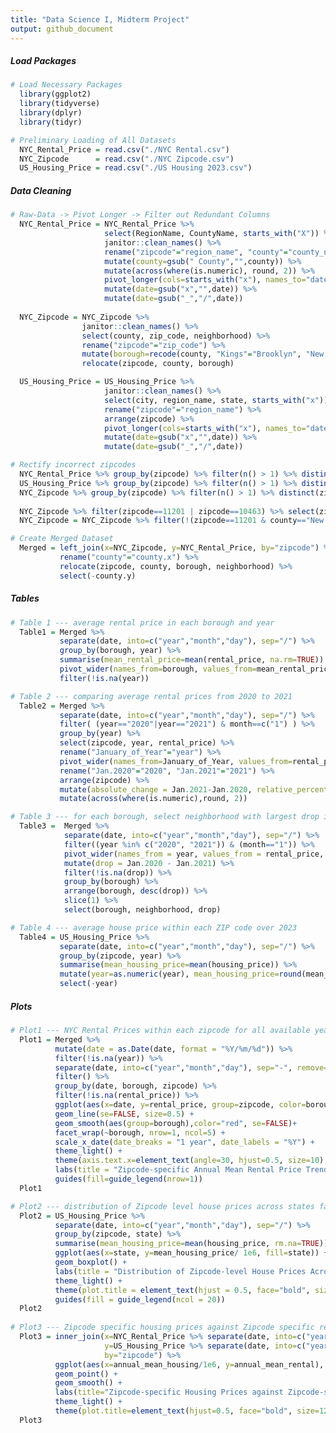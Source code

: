 ```yaml
---
title: "Data Science I, Midterm Project"
output: github_document
---
```

##### Load Packages    
```r

# Load Necessary Packages
  library(ggplot2)
  library(tidyverse)
  library(dplyr)
  library(tidyr)

# Preliminary Loading of All Datasets
  NYC_Rental_Price = read.csv("./NYC Rental.csv")
  NYC_Zipcode      = read.csv("./NYC Zipcode.csv")
  US_Housing_Price = read.csv("./US Housing 2023.csv")

```

##### Data Cleaning    
```r

# Raw-Data -> Pivot Longer -> Filter out Redundant Columns
  NYC_Rental_Price = NYC_Rental_Price %>% 
                     select(RegionName, CountyName, starts_with("X")) %>% 
                     janitor::clean_names() %>% 
                     rename("zipcode"="region_name", "county"="county_name") %>% 
                     mutate(county=gsub(" County","",county)) %>% 
                     mutate(across(where(is.numeric), round, 2)) %>% 
                     pivot_longer(cols=starts_with("x"), names_to="date", values_to="rental_price") %>% 
                     mutate(date=gsub("x","",date)) %>% 
                     mutate(date=gsub("_","/",date))
  
  NYC_Zipcode = NYC_Zipcode %>% 
                janitor::clean_names() %>% 
                select(county, zip_code, neighborhood) %>% 
                rename("zipcode"="zip_code") %>% 
                mutate(borough=recode(county, "Kings"="Brooklyn", "New York"="Manhattan", "Richmond"="Staten Island")) %>% 
                relocate(zipcode, county, borough)

  US_Housing_Price = US_Housing_Price %>% 
                     janitor::clean_names() %>% 
                     select(city, region_name, state, starts_with("x")) %>% 
                     rename("zipcode"="region_name") %>% 
                     arrange(zipcode) %>%
                     pivot_longer(cols=starts_with("x"), names_to="date", values_to="housing_price") %>% 
                     mutate(date=gsub("x","",date)) %>% 
                     mutate(date=gsub("_","/",date))

# Rectify incorrect zipcodes
  NYC_Rental_Price %>% group_by(zipcode) %>% filter(n() > 1) %>% distinct(zipcode)  # zipcodes all unique
  US_Housing_Price %>% group_by(zipcode) %>% filter(n() > 1) %>% distinct(zipcode)  # zipcodes all unique
  NYC_Zipcode %>% group_by(zipcode) %>% filter(n() > 1) %>% distinct(zipcode)       # zipcode 10463 and 11201
  
  NYC_Zipcode %>% filter(zipcode==11201 | zipcode==10463) %>% select(zipcode, county, borough) # correct data should be: 11201--Kings--Brooklyn & 10463--Bronx--Bronx
  NYC_Zipcode = NYC_Zipcode %>% filter(!(zipcode==11201 & county=="New York")) %>% filter(!(zipcode==10463 & county=="New York")) # select all correct zipcodes

# Create Merged Dataset
  Merged = left_join(x=NYC_Zipcode, y=NYC_Rental_Price, by="zipcode") %>%
           rename("county"="county.x") %>% 
           relocate(zipcode, county, borough, neighborhood) %>% 
           select(-county.y)

```

##### Tables           
```r

# Table 1 --- average rental price in each borough and year
  Table1 = Merged %>% 
           separate(date, into=c("year","month","day"), sep="/") %>% 
           group_by(borough, year) %>% 
           summarise(mean_rental_price=mean(rental_price, na.rm=TRUE)) %>% 
           pivot_wider(names_from=borough, values_from=mean_rental_price) %>% 
           filter(!is.na(year))

# Table 2 --- comparing average rental prices from 2020 to 2021
  Table2 = Merged %>% 
           separate(date, into=c("year","month","day"), sep="/") %>% 
           filter( (year=="2020"|year=="2021") & month==c("1") ) %>% 
           group_by(year) %>% 
           select(zipcode, year, rental_price) %>% 
           rename("January_of_Year"="year") %>% 
           pivot_wider(names_from=January_of_Year, values_from=rental_price) %>% 
           rename("Jan.2020"="2020", "Jan.2021"="2021") %>% 
           arrange(zipcode) %>% 
           mutate(absolute_change = Jan.2021-Jan.2020, relative_percentage_change = (Jan.2021 - Jan.2020) / Jan.2020 * 100) %>% 
           mutate(across(where(is.numeric),round, 2))

# Table 3 --- for each borough, select neighborhood with largest drop in rental price from Jan.2020 to Jan.2021 
  Table3 =  Merged %>% 
            separate(date, into=c("year","month","day"), sep="/") %>% 
            filter((year %in% c("2020", "2021")) & (month=="1")) %>%
            pivot_wider(names_from = year, values_from = rental_price, names_prefix = "Jan.") %>%
            mutate(drop = Jan.2020 - Jan.2021) %>% 
            filter(!is.na(drop)) %>% 
            group_by(borough) %>%
            arrange(borough, desc(drop)) %>%
            slice(1) %>%
            select(borough, neighborhood, drop)

# Table 4 --- average house price within each ZIP code over 2023
  Table4 = US_Housing_Price %>% 
           separate(date, into=c("year","month","day"), sep="/") %>% 
           group_by(zipcode, year) %>% 
           summarise(mean_housing_price=mean(housing_price)) %>% 
           mutate(year=as.numeric(year), mean_housing_price=round(mean_housing_price,digits=0)) %>% 
           select(-year)
```

##### Plots            
```r

# Plot1 --- NYC Rental Prices within each zipcode for all available years facilitating comparisons across borough
  Plot1 = Merged %>% 
          mutate(date = as.Date(date, format = "%Y/%m/%d")) %>% 
          filter(!is.na(year)) %>% 
          separate(date, into=c("year","month","day"), sep="-", remove=FALSE) %>% 
          filter() %>% 
          group_by(date, borough, zipcode) %>% 
          filter(!is.na(rental_price)) %>% 
          ggplot(aes(x=date, y=rental_price, group=zipcode, color=borough, rm.na=TRUE)) +
          geom_line(se=FALSE, size=0.5) + 
          geom_smooth(aes(group=borough),color="red", se=FALSE)+
          facet_wrap(~borough, nrow=1, ncol=5) +
          scale_x_date(date_breaks = "1 year", date_labels = "%Y") +
          theme_light() +
          theme(axis.text.x=element_text(angle=30, hjust=0.5, size=10), plot.title=element_text(hjust=0.5, face="bold"), legend.position="bottom") +
          labs(title = "Zipcode-specific Annual Mean Rental Price Trends by Borough (2015-2024)", x = "Year", y = "Annual Mean Rental Price ($)", color = "Borough") +
          guides(fill=guide_legend(nrow=1))
  Plot1

# Plot2 --- distribution of Zipcode level house prices across states facilitating comparison of the distribution of house prices across states
  Plot2 = US_Housing_Price %>% 
          separate(date, into=c("year","month","day"), sep="/") %>% 
          group_by(zipcode, state) %>% 
          summarise(mean_housing_price=mean(housing_price, rm.na=TRUE)) %>% 
          ggplot(aes(x=state, y=mean_housing_price/ 1e6, fill=state)) + 
          geom_boxplot() + 
          labs(title = "Distribution of Zipcode-level House Prices Across States", x = "State", y = "House Price (Million $)") +
          theme_light() +     
          theme(plot.title = element_text(hjust = 0.5, face="bold", size=12), legend.position = "bottom", legend.key.size = unit(0.5, "cm"), axis.text.x = element_text(angle = 45, hjust = 1)) + 
          guides(fill = guide_legend(ncol = 20))
  Plot2
  
# Plot3 --- Zipcode specific housing prices against Zipcode specific rental prices ( In NYC 2023 )
  Plot3 = inner_join(x=NYC_Rental_Price %>% separate(date, into=c("year","month","day"), sep="/") %>% filter(year==2023) %>% group_by(zipcode) %>% summarise(annual_mean_rental=mean(rental_price)), 
                     y=US_Housing_Price %>% separate(date, into=c("year","month","day")) %>% filter(city=="New York") %>% group_by(zipcode) %>% summarise(annual_mean_housing=mean(housing_price)), 
                     by="zipcode") %>% 
          ggplot(aes(x=annual_mean_housing/1e6, y=annual_mean_rental), rm.na=TRUE) + 
          geom_point() +
          geom_smooth() +
          labs(title="Zipcode-specific Housing Prices against Zipcode-specific Rental Prices", x="Annual Mean Housing Price (Million $)", y="Annual Mean Rental Price($)") +
          theme_light() + 
          theme(plot.title=element_text(hjust=0.5, face="bold", size=12))
  Plot3

  
```


